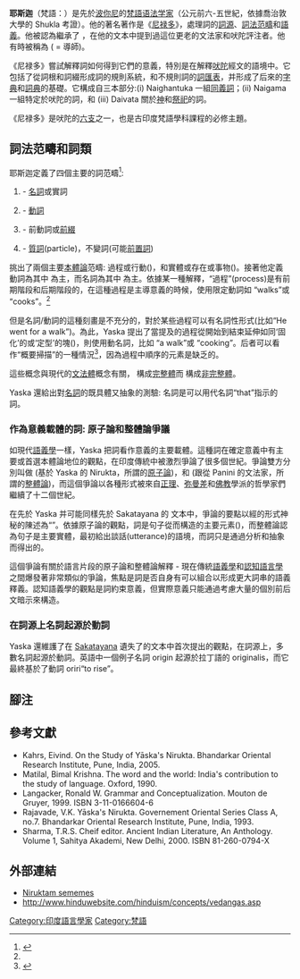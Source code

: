 '''耶斯迦'''（梵語：{{lang|sa|यास्कः}}）是先於[[波你尼|波你尼]]的[[梵語|梵語]][[语法学家|语法学家]]（公元前六-五世紀，依據喬治敦大學的 Shukla 考證）。他的著名著作是《[[尼禄多|尼禄多]]》，處理詞的[[語源學|詞源]]、[[詞性|詞法范疇]]和[[語義學|語義]]。他被認為繼承了 {{IAST|[[Śākaṭāyana|Śākaṭāyana]]}}，在他的文本中提到過這位更老的文法家和吠陀評注者。他有時被稱為 {{IAST|Yāska ācārya}} ({{IAST|ācārya}} = 導師)。 

《尼禄多》嘗試解釋詞如何得到它們的意義，特別是在解釋[[吠陀|吠陀]]經文的語境中。它包括了從詞根和詞綴形成詞的規則系統，和不規則詞的[[詞匯表|詞匯表]]，并形成了后來的[[字典|字典]]和[[詞典|詞典]]的基礎。它構成自三本部分:(i) Naighantuka 一組[[同義詞|同義詞]]；(ii) Naigama 一組特定於吠陀的詞，和 (iii) Daivata 關於[[神|神]]和[[祭祀|祭祀]]的詞。  

《尼禄多》是吠陀的[[吠陀支|六支]]之一，也是古印度梵語學科課程的必修主題。

==詞法范疇和詞類==
耶斯迦定義了四個主要的詞范疇<ref name=Matilal>
{{cite book |
author = [[Bimal_Krishna_Matilal|Bimal Krishna Matilal]] |
title = The word and the world: India's contribution to the study of language |
publisher = Oxford. Yaska is dealt with in Chapter 3| 
year = 1990 |
}}</ref>: 
# {{IAST|nāma}} - [[名詞|名詞]]或實詞
# {{IAST|ākhyāta}} - [[動詞|動詞]]
# {{IAST|upasarga}} - 前動詞或[[前綴|前綴]]
# {{IAST|nipāta}} - [[質詞|質詞]](particle)，不變詞(可能[[前置詞|前置詞]])

{{IAST|Yāska}} 挑出了兩個主要[[本體論|本體論]]范疇: 過程或行動({{IAST|bhāva}})，和實體或存在或事物({{IAST|sattva}})。接著他定義動詞為其中 {{IAST|bhāva}} 為主，而名詞為其中 {{IAST|sattva}} 為主。依據某一種解釋，“過程”(process)是有前期階段和后期階段的，在這種過程是主導意義的時候，使用限定動詞如 {{IAST|vrajati}}“walks”或 {{IAST|pachati}}“cooks”。<ref name=Matilal/>

但是名詞/動詞的這種刻畫是不充分的，對於某些過程可以有名詞性形式(比如“He went for a walk”)。為此，Yaska 提出了當提及的過程從開始到結束延伸如同‘固化’的或‘定型’的塊({{IAST|mūrta}})，則使用動名詞，比如 {{IAST|vrajyā}}“a walk”或 {{IAST|pakti}}“cooking”。后者可以看作“概要掃描”的一種情況<ref name=Langacker:1999> 
{{cite book
| author=Ronald W. Langacker
| title=Grammar and Conceptualization
| year=1999
| location=Berlin/New York| publisher=Mouton de Gruyer
| isbn = 3-11-0166604-6
}}</ref>，因為過程中順序的元素是缺乏的。  

這些概念與現代的[[體_(語法)|文法體]]概念有關，{{IAST|mūrta}} 構成[[完整體|完整體]]而 {{IAST|bhāva}} 構成[[非完整體|非完整體]]。

Yaska 還給出對[[名詞|名詞]]的既具體又抽象的測驗: 名詞是可以用代名詞“that”指示的詞。

===作為意義載體的詞: 原子論和整體論爭議===
如現代[[語義學|語義學]]一樣，Yaska 把詞看作意義的主要載體。這種詞在確定意義中有主要或首選本體論地位的觀點，在印度傳統中被激烈爭論了很多個世紀。爭論雙方分別叫做 {{IAST|Nairuktas}}(基於 Yaska 的 Nirukta，所謂的[[原子論|原子論]])，和 {{IAST|[[Vyakarana|Vaiyākarans]]}}(跟從 Panini 的文法家，所謂的[[整體論|整體論]])，而這個爭論以各種形式被來自[[正理|正理]]、[[弥曼差|弥曼差]]和[[佛教|佛教]]學派的哲學家們繼續了十二個世紀。

在先於 Yaska 并可能同樣先於 Sakatayana 的 {{IAST|prātishākhya}} 文本中，爭論的要點以經的形式神秘的陳述為“{{IAST|saṃhitā pada-prakṛtiḥ}}”。依據原子論的觀點，詞是句子從而構造的主要元素({{IAST|prakṛti}})，而整體論認為句子是主要實體，最初給出談話(utterance)的語境，而詞只是通過分析和抽象而得出的。

這個爭論有關於語言片段的原子論和整體論解釋 - 現在傳統[[語義學|語義學]]和[[認知語言學|認知語言學]]之間爆發著非常類似的爭論，焦點是詞是否自身有可以組合以形成更大詞串的語義釋義。認知語義學的觀點是詞約束意義，但實際意義只能通過考慮大量的個別前后文暗示來構造。

===在詞源上名詞起源於動詞===

Yaska 還維護了在 [[Sakatayana|Sakatayana]] 遺失了的文本中首次提出的觀點，在詞源上，多數名詞起源於動詞。英語中一個例子名詞 origin 起源於拉丁語的 originalis，而它最終基於了動詞 oriri“to rise”。

==腳注==
{{reflist}}

==參考文獻==
{{refbegin}}
*Kahrs, Eivind. On the Study of Yāska's Nirukta. Bhandarkar Oriental Research Institute, Pune, India, 2005. 
*Matilal, Bimal Krishna. The word and the world: India's contribution to the study of language. Oxford, 1990.
*Langacker, Ronald W. Grammar and Conceptualization. Mouton de Gruyer, 1999. ISBN 3-11-0166604-6
*Rajavade, V.K. Yāska's Nirukta. Governement Oriental Series Class A, no.7. Bhandarkar Oriental Research Institute, Pune, India, 1993.  
*Sharma, T.R.S. Cheif editor. Ancient Indian Literature, An Anthology. Volume 1, Sahitya Akademi, New Delhi, 2000. ISBN 81-260-0794-X
{{refend}}

==外部連結==
*[https://web.archive.org/web/20051124114111/http://www.hindunet.org/hindu_history/sarasvati/dictionary/9niruktam.htm Niruktam sememes]
*http://www.hinduwebsite.com/hinduism/concepts/vedangas.asp {{Wayback|url=http://www.hinduwebsite.com/hinduism/concepts/vedangas.asp |date=20210224184550 }}

{{Authority control}}
[[Category:印度語言學家|Category:印度語言學家]]
[[Category:梵語|Category:梵語]]